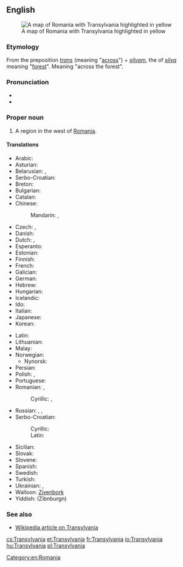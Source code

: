 ==English==

[[Image:Transylvania.png|thumb|right|A map of Romania with Transylvania highlighted in yellow]]

===Etymology===
From the {{etyl|la}} preposition ''[[trans#Latin|trans]]'' (meaning "[[across]]") + ''[[silvam]]'', the {{accusative}} {{singular}} of ''[[silva]]'' meaning "[[forest]]". Meaning "across the forest".

===Pronunciation===
* {{IPA|/tɹænslˈveɪniə/}}
* {{rhymes|eɪniə}}

===Proper noun===
{{en-proper noun}}

# A region in the west of [[Romania]].

====Translations====
{{rfc-tsort|duplicate language: Serbo-Croatian}}
{{trans-top|Transylvania}}
* Arabic: {{t-|ar|ترانسيلفانيا|f|tr=transilfaaniya|sc=Arab}}
* Asturian: {{t-|ast|Transilvania|f|xs=Asturian}}
* Belarusian: {{t-|be|Трансільванія|f|tr=Transil’vánija|sc=Cyrl}}, {{t-|be|Сяміградзе|n|tr=Sjamihrádze|sc=Cyrl}}
* Serbo-Croatian: {{t|sh|Transilvanija|f}}
* Breton: {{t-|br|Treuzsilvania|xs=Breton}}
* Bulgarian: {{t-|bg|Трансилвания|f|tr=Transilvanija}}
* Catalan: {{t-|ca|Transsilvània|f}}
* Chinese:
*: Mandarin: {{t|zh|特蘭西瓦尼亞|sc=Hani}}, {{t|zh|特兰西瓦尼亚|tr=Tèlánxīwǎníyà|sc=Hani}}
* Czech: {{t-|cs|Sedmihradsko|n}}, {{t-|cs|Transylvánie|f}}
* Danish: {{t-|da|Transsylvanien|c}}
* Dutch: {{t-|nl|Transsylvanië|n}}, {{t-|nl|Zevenburgen|n}}
* Esperanto: {{t-|eo|Transilvanio|xs=Esperanto}}
* Estonian: {{t-|et|Transilvaania}}
* Finnish: {{t-|fi|Transilvania}}
* French: {{t+|fr|Transylvanie|f}}
* Galician: {{t-|gl|Transilvania|f|xs=Galician}}
* German: {{t-|de|Siebenbürgen|n}}
* Hebrew: {{t-|he|טרנסילבניה|f}}
* Hungarian: {{t+|hu|Erdély}}
* Icelandic: {{t-|is|Transylvanía|f}}
* Ido: {{t+|io|Transilvania|xs=Ido}}
* Italian: {{t-|it|Transilvania|f}}
* Japanese: {{t-|ja|トランシルヴァニア|tr=Toranshiruvania}}
* Korean: {{t-|ko|트란실바니아|tr=Teuransilbania|sc=Hang}}
{{trans-mid}}
* Latin: {{t-|la|Transsilvania|f}}
* Lithuanian: {{t-|lt|Transilvanija|xs=Lithuanian}} {{g|lt}}
* Malay: {{t-|ms|Transylvania|xs=Malay}}
* Norwegian: {{t-|no|Transilvania|n}}
** Nynorsk: {{t-|nn|Transilvania|n|xs=Norwegian Nynorsk}}
* Persian: {{t-|fa|ترانسیلوانیا|tr=Terânsilvâniyâ|sc=fa-Arab}}
* Polish: {{t+|pl|Siedmiogród|m}}, {{t+|pl|Transylwania|f}}
* Portuguese: {{t-|pt|Transilvânia|f}}
* Romanian: {{t+|ro|Transilvania|f}}, {{t-|ro|Ardeal}}
*: Cyrillic: {{t-|ro|Трансилваниа|f|sc=Cyrl}}, {{t-|ro|Ардял|sc=Cyrl}}
* Russian: {{t-|ru|Трансильвания|f|tr=Transil’vánija}}, {{t-|ru|Семиградье|n|tr=Semigrád'je|sc=Cyrl}}, {{t-|ru|Ардял|m|tr=Ardjal|sc=Cyrl}}
* Serbo-Croatian:
*: Cyrillic: {{t-|sh|Трансилванија|f}}
*: Latin: {{t-|sh|Transilvanija|f}}
* Sicilian: {{t-|scn|Transilvania|f|xs=Sicilian}}
* Slovak: {{t-|sk|Sedmohradsko|n}}
* Slovene: {{t-|sl|Transilvanija|f}}
* Spanish: {{t-|es|Transilvania|f}}
* Swedish: {{t-|sv|Transsylvanien|c}}
* Turkish: {{t-|tr|Erdel Beyliği}}
* Ukrainian: {{t-|uk|Трансильванія|f|tr=Transyl’vánija|sc=Cyrl}}, {{t-|uk|Семигород|m|tr=Semyhorod|sc=Cyrl}}
* Walloon: [[Zivenbork]]
* Yiddish: {{t-|yi|זיבנבורגן|xs=Yiddish}} (Zibnburgn) {{n}}
{{trans-bottom}}

===See also===
* [[w:Transylvania|Wikipedia article on Transylvania]]

[[Category:en:Romania]]

[[cs:Transylvania]]
[[et:Transylvania]]
[[fr:Transylvania]]
[[io:Transylvania]]
[[hu:Transylvania]]
[[pl:Transylvania]]